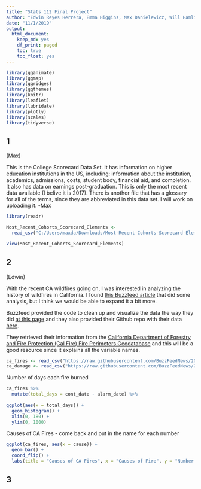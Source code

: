 ```yaml
---
title: "Stats 112 Final Project"
author: "Edwin Reyes Herrera, Emma Higgins, Max Danielewicz, Will Hamlin"
date: "11/1/2019"
output: 
  html_document:
    keep_md: yes
    df_print: paged
    toc: true
    toc_float: yes
---
```


```r
library(gganimate)
library(ggmap)
library(ggridges)
library(ggthemes)
library(knitr)
library(leaflet)
library(lubridate)
library(plotly)
library(scales)
library(tidyverse)
```


## 1
(Max)

This is the College Scorecard Data Set. It has information on higher education institutions in the US, including: information about the institution, academics, admissions, costs, student body, financial aid, and completion. It also has data on earnings post-graduation. This is only the most recent data available (I belive it is 2017). There is another file that has a glossary for all of the terms, since they are abbreviated in this data set. I will work on uploading it. -Max
```r
library(readr)

Most_Recent_Cohorts_Scorecard_Elements <- 
  read_csv("C:/Users/maxda/Downloads/Most-Recent-Cohorts-Scorecard-Elements.csv")

View(Most_Recent_Cohorts_Scorecard_Elements)
```


## 2
(Edwin)

With the recent CA wildfires going on, I was interested in analyzing the history of wildfires in California. I found [this Buzzfeed article](https://www.buzzfeednews.com/article/peteraldhous/california-wildfires-people-climate) that did some analysis, but I think we would be able to expand it a bit more.

Buzzfeed provided the code to clean up and visualize the data the way they did [at this page](https://buzzfeednews.github.io/2018-07-wildfire-trends/) and they also provided their Github repo with their data [here](https://github.com/BuzzFeedNews/2018-07-wildfire-trends).

They retrieved their information from the [California Department of Forestry and Fire Protection (Cal Fire) Fire Perimeters Geodatabase](https://frap.fire.ca.gov/frap-projects/fire-perimeters/) and this will be a good resource since it explains all the variable names.

```r
ca_fires <- read_csv("https://raw.githubusercontent.com/BuzzFeedNews/2018-07-wildfire-trends/master/data/calfire_frap.csv")
ca_damage <- read_csv("https://raw.githubusercontent.com/BuzzFeedNews/2018-07-wildfire-trends/master/data/calfire_damage.csv")
```

Number of days each fire burned
```r
ca_fires %>% 
  mutate(total_days = cont_date - alarm_date) %>% 
  
ggplot(aes(x = total_days)) +
  geom_histogram() +
  xlim(0, 180) +
  ylim(0, 1000) 
```

Causes of CA Fires - come back and put in the name for each number
```r
ggplot(ca_fires, aes(x = cause)) +
  geom_bar() +
  coord_flip() +
  labs(title = "Causes of CA Fires", x = "Causes of Fire", y = "Number of Fires")
```




## 3


